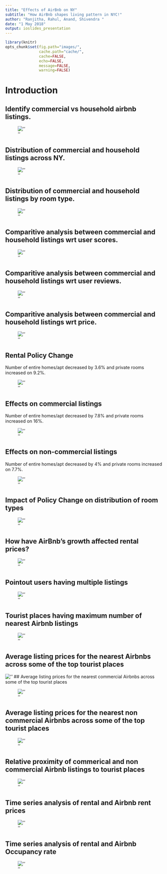```yaml
---
title: "Effects of AirBnb on NY"
subtitle: "How AirBnb shapes living pattern in NYC!"
author: "Ranjitha, Rahul, Anand, Shivendra "
date: "1 May 2018"
output: ioslides_presentation
---
```



```r
library(knitr)
opts_chunk$set(fig.path="images/",
               cache.path="cache/",
               cache=FALSE,
               echo=FALSE,
               message=FALSE,
               warning=FALSE) 
```

# Introduction  
  
## Identify commercial vs household airbnb listings.  
  
![''](/Users/shivendra/Projects/Final-Project-Airbnb/images/listing-count-split.png)


## Distribution of commercial and household listings across NY.  
  
![''](/Users/shivendra/Projects/Final-Project-Airbnb/images/distribution-listing.png)

## Distribution of commercial and household listings by room type.  
  
![''](/Users/shivendra/Projects/Final-Project-Airbnb/images/percentage-listing.jpg)




## Comparitive analysis between commercial and household listings wrt user scores.  
  
![''](/Users/shivendra/Projects/Final-Project-Airbnb/images/score-comparison.jpg)

## Comparitive analysis between commercial and household listings wrt user reviews.  
  
![''](/Users/shivendra/Projects/Final-Project-Airbnb/images/review-comparison.jpg)

## Comparitive analysis between commercial and household listings wrt price.  
  
![''](/Users/shivendra/Projects/Final-Project-Airbnb/images/cost-comparison.jpg)

## Rental Policy Change
  
Number of entire homes/apt decreased by 3.6% and private rooms increased on 9.2%. 
  
![''](/Users/shivendra/Projects/Final-Project-Airbnb/images/policy-effects1.png)


## Effects on commercial listings
  
Number of entire homes/apt decreased by 7.8% and private rooms increased on 16%.  
  
![''](/Users/shivendra/Projects/Final-Project-Airbnb/images/policy-effects-commercial.png)

## Effects on non-commercial listings
  
Number of entire homes/apt decreased by 4% and private rooms increased on 7.7%.  
  
![''](/Users/shivendra/Projects/Final-Project-Airbnb/images/policy-effects-household.png)

## Impact of Policy Change on distribution of room types  
  
![''](/Users/shivendra/Projects/Final-Project-Airbnb/images/time-series.png)

## How have AirBnb's growth affected rental prices?  
  
![''](/Users/shivendra/Projects/Final-Project-Airbnb/images/airbnb-vs-rentals.png)

## Pointout users having multiple listings  
  
![''](/Users/shivendra/Projects/Final-Project-Airbnb/images/pin-point-users.jpg)

## Tourist places having maximum number of nearest Airbnb listings
![''](/Users/ranjitarajeevashetty/Final-Project-Airbnb/Proximity_Airbnb_tourism_files/figure-html/Tourist place with max airbnb.png)

## Average listing prices for the nearest Airbnbs across some of the top tourist places

![''](/Users/ranjitarajeevashetty/Final-Project-Airbnb/Proximity_Airbnb_tourism_files/figure-html/cost variation.png)
## Average listing prices for the nearest commercial Airbnbs across some of the top tourist places

![''](/Users/ranjitarajeevashetty/Final-Project-Airbnb/Proximity_Airbnb_tourism_files/figure-html/Airbnb Commercial cost variation.png)

## Average listing prices for the nearest non commercial Airbnbs across some of the top tourist places

![''](/Users/ranjitarajeevashetty/Final-Project-Airbnb/Proximity_Airbnb_tourism_files/figure-html/Airbnb non commercial listing.png)

## Relative proximity of commerical and non commercial Airbnb listings to tourist places

![''](/Users/ranjitarajeevashetty/Final-Project-Airbnb/Proximity_Airbnb_tourism_files/figure-html/Nearest airbnb.png)


## Time series analysis of rental and Airbnb rent prices

![''](/Users/ranjitarajeevashetty/Final-Project-Airbnb/Proximity_Airbnb_tourism_files/figure-html/Time series price.png)


## Time series analysis of rental and Airbnb Occupancy rate

![''](/Users/ranjitarajeevashetty/Final-Project-Airbnb/Proximity_Airbnb_tourism_files/figure-html/Time series Occupancy.png)




